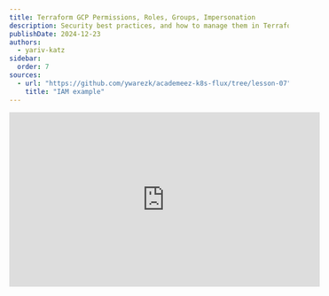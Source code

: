 ```yaml
---
title: Terraform GCP Permissions, Roles, Groups, Impersonation
description: Security best practices, and how to manage them in Terraform/Tofu Terragrunt project.
publishDate: 2024-12-23
authors:
  - yariv-katz
sidebar:
  order: 7
sources: 
  - url: "https://github.com/ywarezk/academeez-k8s-flux/tree/lesson-07"
    title: "IAM example"
---
```


<div class="not-content flex">
  <iframe
    className="mx-auto"
    width="560"
    height="315"
    src="https://www.youtube.com/embed/78-r6wQFCmI?si=tk5RjChi2rqcURpt"
    title="YouTube video player"
    frameBorder="0"
    allow="accelerometer; autoplay; clipboard-write; encrypted-media; gyroscope; picture-in-picture; web-share"
    allowFullScreen
  />
</div>

In this lesson we will learn how to manage permissions properly in our team.
We will focus on a few key guidelines and best practices:
- **Groups** - we will strive to avoid giving personal permissions to users, instead we will focus on placing users in groups and giving permissions to the group.
- **Minimal Permissions** - Each of our groups/users/service-accounts will get the minimum permissions required to perform their tasks.
- **Impersonation** - We will use service accounts and impersonation to create our cloud resources
- **Short lived token** - We will impersonate service accounts using short lived generated tokens, this will be defined in our project so the developer will not have to manually impersonate the service account.
- **No basic roles** - We will avoid using basic roles and instead use predefined roles or custom roles.

Everything will be defined in our Terragrunt Tofu/Terraform project, so a user who wants to create resource will automatically impersonate the proper service account without needing to perform manual impersonation.
There are a few advantages to dealing with permissions properly:
- Damage control - user has certain restrictions so there mistakes and the damage they can inflict will be limited.
- Security - security breach can have limited damage - with added impersonation constraint for creating cloud resources, that damage is reduced even further.
- No Cinderella complex - Cinderella complex is when we have a single devops user that is in charge of opening all the gcp resources for the entire organization, (like Cinderalla step sisters asking: do this Cinderella, do that Cinderella), there is also a management problem when we have a single user that is in charge of all the resources, if that user leaves the organization, we will have a problem.

Let's learn how to manage properly permissions in a Terragrunt project.

## Principals

In GCP we give permissions to [principals](https://cloud.google.com/iam/docs/overview#concepts_related_identity) in our case we will look at a smaller window in the principal list and we will focus on these 3 principals:
- User
- Group
- Service Account

We will give permissions to these principals and they will be able to perform certain actions in GCP.
Often we don't have to give permissions to a user, we simply place that user in a group and give permissions to the group.
In this example we will create 3 groups:
- **Admin** - The admin group can create other groups and assign permissions to them.
- **DevOps** - The devops group will have access to the **common** resources, they will also have access to all the environments: prod and non-prod.
- **Developers** - The developers group will have access to the non-prod environments only.

We will create a folder in: `iac/gcp/tofu/iam` inside this folder we will create a folder called `groups` where we will define the different groups.
Until now when we ran our IAC code we created resource in GCP using the google provider, the google provider requires us to authenticate with GCP, what we did is run the command `gcloud auth application-default login` authenticated in the browser with our user
and then (if our user has enough permissions) we created resourced in GCP using our user.

Things are going to change using security best practices, if a user will try to create cloud resources using his own identity he will fail, no user in the will be able to do that.
A user will be part of a group, when a user in in a group he will inherit any permissions that the group has.
So if we give permissions for the group to created cloud resources, technically I can create the resources using my own identity, but this is not the case, even if team members will be placed in a group they will not be able to create cloud resources.
The only principals that will have the permissions to run our terraform code successfully are dedicated IAC service accounts (notice that I'm using plural, not one service account which I saw many organizations do - give god like permissions to a single service account is not recommended).
So if the google provider needs us to authenticate how do we authenticate as a service account? We use something called Impersonation.

## Impersonation

[Impersonation](https://cloud.google.com/iam/docs/service-account-impersonation) is when an authenticated principal, such as user or another service account, authenticate as a different service account to gain the service account's permissions.
Impersonation in GCP is similar to AWS [AssumeRole](https://docs.aws.amazon.com/STS/latest/APIReference/API_AssumeRole.html) and Azure [On-Behalf-Of](https://docs.microsoft.com/en-us/azure/active-directory/develop/v2-oauth2-on-behalf-of-flow) flow.
Using the impersonation tricks we will create several service accounts with different gcp resource creation privilages, we can then give impersonation permissions to our groups to impersonate certain service accounts according to the permissions we want to grant the team memebers in the group.

So a user is can not run our terraform code, he is placed in a group so he is getting more permissions but even with those permissions he can't directly run 
the terraform code, but the group might contains permissions to impersonate certain service accounts that are dedicated to IAC, and then using impersonation the user can create the cloud resources.
Now that sounds really complicated right? 
Does that mean every time I want to run terraform code I need to remember which service account is allowed to run that code? 
Does it mean I need to start generating tokens to impersonate the service account?
No, and it is actually simpler than you think. 
In the code itself we will define in each folder which service account should be impersonated to and the impersonation will happen automatically.

## Why do we need impersonation

If we are using impersonation it means the GCP user is not directly creating the resources, instead the user is impersonating a service account that has the proper permissions to create the resources and then the service account will create those resources.
This is a good practice because:

* Enhanced security - we will follow the principle of least privilage, every user will get the minimum amount of permissions required.
If that user wants to create resources he will have to generate a short lived token to impersonate the service account
which will require the user to authenticate.
If the user account is compromised the attacker will not be able to create resources in GCP.
* Better CI Integration - Usually you assign service account to the CI and you can easily add impersonation to the CI by assigning him to the right group
* Better audit logs and breadcrumbs - you can easily track resource generation which will help you manage vulnerabilities and security breaches.
* Better permissions management - It's easier to understand the teams you have and which permissions each group has, it allows you for better management, better organization, better control on which resources can be created by who, which gives you more control on your cloud and the amount of resources that can be generated by the cloud.
* Better damage control - if a user account is compromised you can easily find out which service account goes berserk and understand which group is compromised and easily sandbox the problem and revoke permission on that service account.

## Service, Permissions, Roles, Predefined roles, Basic Roles

Before we start coding let's cover some of the terminology here

### Service

In GCP a service is a resource that is managed by GCP, for example a GKE cluster, a GCS bucket, a Pub/Sub topic, a BigQuery dataset, etc.
A service has a name, for example: **Kubernetes Engine**, it has an api: `container.googleapis.com`, and it has a service permission prefix: `container` (the prefix of the api).
You can use find the api by the service name [here](https://cloud.google.com/apis?hl=en) 

### Permissions

Based on the service that we want to give certain permission to we can have the list of permissions that are associated with that service.
You can find the permissions [here](https://cloud.google.com/iam/docs/permissions-reference) and you find the relavant ones by searching using the service permission prefix.
For example if I want to give permissions on **Kubernetes Engine** I will find the api `container.googleapis.com` and I will search using the permission prefix: `container.`
And looking at the first of the list we have the `container.apiServices.create` and on the right you have the list of roles that include this permissions.

### Roles

Roles are a group of permissions, you can create custom roles, predefined roles, or use basic roles (which are not recommended).

### Predefined roles

Predefined roles are roles that are created and maintained by Google, they are roles that are created for a specific service and they give you a logical permission on that service.
In our course we will use predefined roles only.
The best place to search for the proper predefined role is the [IAM roles](https://cloud.google.com/iam/docs/understanding-roles#predefined) page.

### Basic roles

Basic roles are highly permissive roles that existed prior to the introduction of IAM, we recommend to avoid using these roles and instead use the predefined roles or custom roles.

### Custom roles

Custom roles are roles that you can create, you can create a role with a specific set of permissions and assign that role to a user, group, or service account.

## Root Terragrunt

At the moment our root Terragrunt looks like [this](https://github.com/ywarezk/academeez-k8s-flux/blob/lesson-06/iac/gcp/tofu/terragrunt.hcl): 

```hcl
...

generate "provider" {
  path      = "provider.tf"
  if_exists = "overwrite"
  contents  = <<EOF
provider "google" {	
	region  = "${local.region}"
	billing_project = "${local.billing_project}"
	user_project_override = true
}
EOF
}
```

What we are doing is defining the google provider without any special authentication configurations, which means every GCP resource we create now will be created by our user.
Things are going to change, what we would like to do is enforce service account impersonation.
So we will change this logic to this:

```hcl
locals {
  sa_vars         = try(yamldecode(file(find_in_parent_folders("sa.yaml"))), {"email": ""})
  ...
}

generate "provider" {  
  path      = "provider.tf"
  if_exists = "overwrite"
  contents  = <<EOF
# create condition based on the existence of the service account

%{ if length(local.sa_vars.email) > 0 }
provider "google" {
  alias = "impersonation"
  user_project_override = true
  scopes = [
    "https://www.googleapis.com/auth/cloud-platform",
    "https://www.googleapis.com/auth/userinfo.email",
  ]

}

#receive short-lived access token
data "google_service_account_access_token" "default" {
  provider               = google.impersonation
  target_service_account = "${local.sa_vars.email}"
  scopes                 = ["cloud-platform", "userinfo-email"]
  lifetime               = "3600s"
}
%{ endif }
  
provider "google" {	
	region  = "${local.region}"
	billing_project = "${local.billing_project}"  
	user_project_override = true
%{ if length(local.sa_vars.email) > 0 }
  access_token    = data.google_service_account_access_token.default.access_token
%{ endif }
}

provider "google-beta" {
  region  = "${local.region}"
  user_project_override = true
  billing_project = "${local.billing_project}"
%{ if length(local.sa_vars.email) > 0 }
  access_token    = data.google_service_account_access_token.default.access_token
%{ endif }
}
EOF
}
```

The logic here is a bit complex so let's try and break it down:
- `sa_vars` is a local variable that will try to find the first `sa.yaml` file in the parent folders, if it finds it it will decode the yaml file and extract the email of the service account.
the `sa.yaml` file represents the service account that we want to impersonate to.
this means every section can define different service account that is in charge of creating things in that section.
- We are creating a first google provider with `alias = "impersonation"`, this provider will authenticate using our user
- Using a data block we are creating a short lived token for the service account that we want to impersonate to.
- Using that token we can now create `google` and `google-beta` providers that will authenticate using the service account token.

Now every place we want impersonation we can simply add a file called `sa.yaml`:

```yaml title="sa.yaml"
email: some-service-account-email@that-we-will-impersonate-to.com
```

If the file `sa.yaml` is not found, there is a fallback to simply use the user permissions without impersonation.

The logic here is the engine behind how we are going to deal with authentication and permissions in our Terragrunt project.

## IAM Project

All the service accounts that can create cloud resources and that we can impersonate them, will belong to a new project we are going to create `academeez-k8s-iam`.
We will also place that project in an `iam` folder. Let's create the project and folder:

Creating the folder:

```hcl title="iac/gcp/tofu/iam/folder/terragrunt.hcl"
include "root" {
  path = find_in_parent_folders()
}

include "folder" {
  path = "${dirname(find_in_parent_folders())}/_env/folder.hcl"
}

# since this folder is under the root folder we will use dependency to get the parent folder
dependency "root_folder" {
  config_path = "../../common/folders/root"
}

inputs = {
  parent = dependency.root_folder.outputs.id
  names  = ["iam"]
}
```

We already created a folder in previous lessons, we are simply using the same logic to create a new folder called `iam`.

Now let's create the project:

```hcl title="iac/gcp/tofu/iam/project/terragrunt.hcl"
include "root" {
  path = find_in_parent_folders()
}

include "project" {
  path = "${dirname(find_in_parent_folders())}/_env/project.hcl"
}

# Grab the iam folder
dependency "iam_folder" {
  config_path = "../folder"
}

inputs = {
  folder_id = dependency.iam_folder.outputs.id
  name      = "academeez-k8s-iam"
}
```

We are using the `_env/project.hcl` file to create the project named `academeez-k8s-iam` We are also grabbing the folder we just created to
parent that folder.

Note that until now we did not place any `sa.yaml` file so the project and folder will be created with our user permissions, without impersonation.

You can create the project and folder by running `terragrunt run-all apply` in the `iac/gcp/tofu/iam` folder.

## Admin Group

We are going to place our team members in different groups, you create different groups with different permissions for each group according to your organization needs.
Each team member can be placed in multiple groups, we create the groups according to some logic and we keep the permissions of that group
as minimal as possible in accordance with the principle of least privilege.

The first group we will create is the **Admin** group. In terms of Terraform and GCP resources the members of the **Admin** group
will only be able to create GCP resources by impersonating the admin service account (members of the group will have permission to impersonate the admin service account), the admin service account will have the following permissions:
- permission to create/edit/delete groups and assign members to groups
- permission to assign roles to groups and service accounts
- permission to create service accounts in the iam project we just created

### Admin service account

We will start by creating the admin service account and giving that service account the proper permissions, after we do that we can
start using that admin service account instead of our user.

Let's create a helper function that will help us create service accounts:

```hcl title="iac/gcp/tofu/_env/service_account.hcl"
terraform {
  source = "tfr:///terraform-google-modules/service-accounts/google?version=4.4.3"
}

inputs = {
  prefix = "az-k8s"
}
```

Same drill like our other functions, we use `terraform-google-modules` whenever we can, this time to create service accounts.
Let's use this bad boy to create the admin service account.

```hcl title="iac/gcp/tofu/iam/service-accounts/admin/terragrunt.hcl"
include "root" {
  path = find_in_parent_folders()
}

include "sa" {
  path = "${dirname(find_in_parent_folders())}/_env/service-account.hcl"
}

dependency "iam_project" {
  config_path = "../../project"
}

inputs = {
  project_id = dependency.iam_project.outputs.project_id
	names = ["admin"]
}
```

Notice that we are grabbing as a dependency the iam project we created, all the service accounts that are terraform related and will be used as gcp resource creation service accounts
will belong to the iam project we created.
Feel free to create the service account by running: `terragrunt apply` in the `iac/gcp/tofu/iam/service-accounts/admin` folder.

### Creating the Admin Group

Everyone in the Admin group will be able to impersonate the admin service account, and the admin service account will have 
permissions to create groups, service accounts and assign roles to those groups and service accounts.
Usually that admin group will contain very little people, usually the devops team leader, the security team leader, and the cloud team leader.
Not every devops will need to be a team member in this group.

Let's first start by creating the Admin group, we will create another function to help us create groups in an instance:

```hcl title="iac/gcp/tofu/_env/group.hcl"
locals {
	common_vars    = yamldecode(file(find_in_parent_folders("common_vars.yaml")))
}

terraform {
  source = "tfr:///terraform-google-modules/group/google?version=0.7.0"
}

inputs = {	
	owners = ["academeez-k8s-flux-admin-temp@academeez.com"]
	customer_id = local.common_vars.customer_id
}
```

We are using the `terraform-google-modules` to create the group.
We need to link the group to an organization or domain, so we need to supply the `customer_id` you can retrieve the `customer_id` by running the command:

```bash
gcloud organizations list
```

We added that information to the `common_vars.yaml` file, let's create the Admin group:

```hcl title="iac/gcp/tofu/iam/groups/admin/terragrunt.hcl"
include "root" {
  path = find_in_parent_folders()
}

include "admin_group" {
  path = "${dirname(find_in_parent_folders())}/_env/group.hcl"
}

inputs = {
  id = "az-k8s-flux-admin@academeez.com"
  display_name = "academeez-k8s-flux-admin"
  description = "Academeez k8s flux admin group"
  owners = ["xxxxx@academeez.com"]  
}
```

Before we can `terragrunt apply` this we are still creating resources from our user, so we will need to make sure that our user
can create groups. so other then the proper permissions we will also need to make sure that our user is assigned the `Groups Admin` under `admin.google.com` (look for Account -> Admin roles -> Groups Admin).

After you make sure that your user has the proper permissions you can run `terragrunt apply` in the `iac/gcp/tofu/iam/groups/admin` folder.

### Admin service account roles

Let's provide the admin service account with the proper roles, we will use predefined roles only.
We do not recommend using basic roles like `roles/owner` or `roles/editor` because they are too permissive, instead we will use predefined roles that are more granular and give the minimum permissions required (custom roles can be used as well but we will not use them in this course).

Here is the list of roles that we will give this service account and the reason why those roles are needed:
- roles/serviceusage.serviceUsageConsumer - we will give this permission on the billing project since this is required in order to enable the usage the Cloud Identity API for creating groups.
- roles/resourcemanager.folderAdmin - We will give this role on the root folder where all the resources we create are under (that folder is named: **academeez-k8s-flux**).
We need this role so we can provide roles for the other service accounts that will be created, this gives the admin service account the ability to assign roles (under the folder) for other service accounts.
- roles/iam.serviceAccountAdmin - this will allow us to create service accounts in the iam project (this is only needed in the iam project where the service account will be able to create other service accounts).
- roles/iam.serviceAccountTokenCreator - we will place this role on the admin service account so the admin group can impersonate that service account (this will be added later after the group is created).

Notice that we are not only giving the minimal permissions, we are also carfully assigning them to the minimal resource that requires them, for example I won't place the role `roles/iam.serviceAccountAdmin` on the organization allowing to create service accounts everywhere,
rather I will place them only on the project where the service account will be able to create other service accounts (the IAM project).
I will not place the role `roles/iam.serviceAccountTokenCreator` on the project or organization (allowing us to impersonate all service accounts in the project or organization - a very powerful role and a common mistake that is done often)
rather I will place it only on the service account that I want to impersonate to.
Minimum roles assigned to the minimal resources that require them. In addition we will often use the `*_binding` roles which will guarantee our full control to where certain roles are assigned (more on this later).


We will create a `roles/admin` folder and create the following `terragrunt.hcl` file:

```hcl title="iac/gcp/tofu/iam/roles/admin/terragrunt.hcl"
locals {
	billing_vars    = yamldecode(file(find_in_parent_folders("billing_vars.yaml")))
	billing_project = local.billing_vars.billing_project
}

include "root" {
  path = find_in_parent_folders()
}

dependency "sa" {
	config_path = "../../service-accounts/admin"	
}

dependency "admin_group" {
	config_path = "../../groups/admin"
}

dependency "root_folder" {
	config_path = "${dirname(find_in_parent_folders())}/common/folders/root"
}

dependency "iam_project" {
	config_path = "../../project"
}

terraform {
	source = "./main.tf"
}

inputs = {
	sa = dependency.sa.outputs
	root_folder = dependency.root_folder.outputs.id
	billing_project = local.billing_project
	iam_project = dependency.iam_project.outputs.project_id
	admin_group = dependency.admin_group.outputs.id
}
```

We are grabbing a few dependencies and passing them along to the `main.tf` file that will create the roles.
We are grabbing the `iam` project, the root folder of the entire course resources, the admin group, and the admin service account.
We will create a `main.tf` in the same folder that will assign all the proper roles:

```hcl title="iac/gcp/tofu/iam/roles/admin/main.tf"
variable "sa" {
	type = any
	description = "Service account email"
}

variable "root_folder" {
	type = string
	description = "Root folder id"
}

variable "billing_project" {
	type = string
	description = "Billing project id"
}

variable "iam_project" {
	type = string
	description = "IAM project id"
}

variable "admin_group" {
	type = string
	description = "Admin group id"
}

resource "google_folder_iam_binding" "admin" {
	folder = var.root_folder
	role = "roles/resourcemanager.folderAdmin"
	members = [
		"serviceAccount:${var.sa.email}"
	]
}

# project iam member
resource "google_project_iam_member" "admin" {
	project = var.billing_project
	role = "roles/serviceusage.serviceUsageConsumer"
	member = "serviceAccount:${var.sa.email}"
}

resource "google_project_iam_binding" "create_sa" {
	project = var.iam_project
	role = "roles/iam.serviceAccountAdmin"
	members = [
		"serviceAccount:${var.sa.email}"
	]
}

# members of the admin group can impersonate the service account
resource "google_service_account_iam_binding" "impersonate" {
	service_account_id = var.sa.service_account.name
	role = "roles/iam.serviceAccountTokenCreator"
	members = [
		"group:${var.admin_group}"
	]
}
```

we set our admin service account to be `resourcemanager.folderAdmin` so our admin service account will be able to control iam permission on the course resources.
Notice that we are very careful and setting it on the root folder of the course and not on the organization.
You can also notice that we leverage the `*_binding` roles which means that role is binded to the list of members in that resource only
which means no one else can be the `folderAdmin` this is a great way we can add more security and control on those important roles
which we would probably won't want to assign again (they are perfect for being binded).
the role `roles/serviceusage.serviceUsageConsumer` is needed for some api's we will need to use when impersonating the service account.
`serviceAccountAdmin` will allow us to create service accounts in the iam project (notice that again we are limiting this powerful role to our iam project only and not on the organization).
`serviceAccountTokenCreator` will allow the admin group to impersonate the service account (notice that this is placed on the service account iam - which means we can only impersonate the admin service account, if it was placed in an organization it basically means we can impersonate all service accounts which is a big security problem).

After we create those roles using `terragrunt apply` we can decide that everything under the folder: `iac/gcp/tofu/iam` we be created by the admin service account, we can do that by creating a `sa.yaml` file in the `iac/gcp/tofu/iam` folder:

```yaml title="sa.yaml"
email: az-k8s-flux-admin@academeez-k8s-iam-temp-c55b.iam.gserviceaccount.com
```

Now every thing we create we will first impersonate the service account we created, and they will be created by the admin service account.
The roles we define to the service accounts in our `iam` are now carved in stone and we will probably add more permissions down the road.
But now every permission we will need we can add it here and have a track on all the permissions that are required for every service in GCP we will use.

## DevOps Group

We will create another group called `DevOps` the members of that group will control the common resources as well as the environments.
Later we might  create another group called `Developers` that will only control the non-prod environments.

Since it's pretty repetitive and similar to the flow we did with the admin group we will do it quickly.
First we will create the Group, so we will create the file: `iac/gcp/tofu/iam/groups/devops/terragrunt.hcl`:

```hcl title="iac/gcp/tofu/iam/groups/devops/terragrunt.hcl"
include "root" {
  path = find_in_parent_folders()
}

include "devops_group" {
  path = "${dirname(find_in_parent_folders())}/_env/group.hcl"
}

inputs = {
  id = "az-k8s-flux-devops@academeez.com"
  display_name = "academeez-k8s-flux-devops"
  description = "devops group"
  owners = []  
}
```

this will create the group, we will also need to create the service account for the devops group, so we will create the file: `iac/gcp/tofu/iam/service-accounts/devops/terragrunt.hcl`:

```hcl title="iac/gcp/tofu/iam/service-accounts/devops/terragrunt.hcl"
include "root" {
  path = find_in_parent_folders()
}

include "sa" {
  path = "${dirname(find_in_parent_folders())}/_env/service-account.hcl"
}

dependency "iam_project" {
  config_path = "../../project"
}

inputs = {
  project_id = dependency.iam_project.outputs.project_id
	names = ["devops"]
}
```

and we will create the roles for the devops service account in the `roles/devops` folder:

```hcl title="iac/gcp/tofu/iam/roles/devops/terragrunt.hcl"
include "root" {
  path = find_in_parent_folders()
}

dependency "sa" {
	config_path = "../../service-accounts/devops"	
}

dependency "devops_group" {
	config_path = "../../groups/devops"
}

terraform {
	source = "./main.tf"
}

inputs = {
	sa = dependency.sa.outputs
	devops_group = dependency.devops_group.outputs.id
}
```

We are grabbing the devops group and service account and passing them to the `main.tf` file that will create the roles:

```hcl title="iac/gcp/tofu/iam/roles/devops/main.tf"
variable "sa" {
	type = any
	description = "Service account email"
}

variable "devops_group" {
	type = string
	description = "devops group id"
}

# members of the devops group can impersonate the service account
resource "google_service_account_iam_binding" "impersonate" {
	service_account_id = var.sa.service_account.name
	role = "roles/iam.serviceAccountTokenCreator"
	members = [
		"group:${var.devops_group}"
	]
}
```

We are not adding to much roles here, it is probably best to add them as we go along in this course.
But what we can do is assing the common `iac/gcp/tofu/common` to the devops group, by creating `sa.yaml` file in the `iac/gcp/tofu/common` folder:

```hcl title="iac/gcp/tofu/common/sa.yaml"
email: az-k8s-flux-devops@academeez-k8s-iam-temp-c55b.iam.gserviceaccount.com
```

Now every resource we create in the `common` folder will be created by the devops service account.

## Conclusion

We learned how to manage permissions properly in our Terragrunt project, and in our entire organization.
We learned about placing our users in groups and giving permissions to those group, the groups do not have a direct access to create resources in gcp but some of the groups might have permissions
to impersonate service accounts that can create resources.
We focused on best practice and security and gave minimal permissions to the groups and service accounts, focusing on PoLP - Principle of Least Privilege.
This is not the end of the `iam` folder we created, as we move along we might create more groups or modify the permissions.
And of course each organization can decide on groups and permissions according to their own needs, so take this as an inspiration

